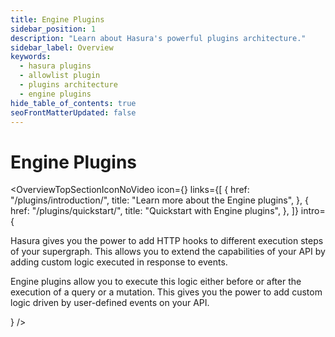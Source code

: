 ```yaml
---
title: Engine Plugins
sidebar_position: 1
description: "Learn about Hasura's powerful plugins architecture."
sidebar_label: Overview
keywords:
  - hasura plugins
  - allowlist plugin
  - plugins architecture
  - engine plugins
hide_table_of_contents: true
seoFrontMatterUpdated: false
---
```



# Engine Plugins

<OverviewTopSectionIconNoVideo
  icon={<Icon />}
  links={[
    {
      href: "/plugins/introduction/",
      title: "Learn more about the Engine plugins",
    },
    {
      href: "/plugins/quickstart/",
      title: "Quickstart with Engine plugins",
    },
  ]}
  intro={
    <div>
      <p>
        Hasura gives you the power to add HTTP hooks to different execution steps of your supergraph. This allows you to
        extend the capabilities of your API by adding custom logic executed in response to events.
      </p>
      <p>
        Engine plugins allow you to execute this logic either before or after the execution of a query or a mutation. This gives you the power to add custom logic driven by user-defined events on your API.
      </p>
    </div>

} />
